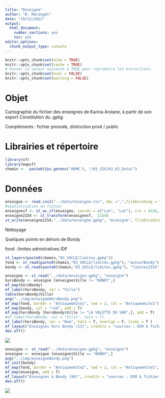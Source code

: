```yaml
---
title: "Dnseigne"
author: "B. Maranget"
date: "19/12/2022"
output: 
  html_document: 
    number_sections: yes
    toc: yes
editor_options: 
  chunk_output_type: console
---
```



```r
knitr::opts_chunk$set(echo = TRUE)
knitr::opts_chunk$set(cache = TRUE)
# Passer la valeur suivante à TRUE pour reproduire les extractions.
knitr::opts_chunk$set(eval = FALSE)
knitr::opts_chunk$set(warning = FALSE)
```


# Objet

Cartographie du fichier des enseignes de Karina Arslane, à partir de son export
Constitution du .gpkg

Compléments : fichier pmorale, distinction privé / public




# Librairies et répertoire

```r
library(sf)
library(mapsf)
chemin <-  paste0(Sys.getenv('HOME'), "/03_SIG/03_03_Data/")
```


# Données



```r
enseigne <- read.csv2("../data/enseigne.csv", dec =",",fileEncoding = "UTF-8")
#spatialisation du fichier
enseignesf <- st_as_sf(enseigne, coords = c("Lon", "Lat"), crs = 4326, agr = "constant")
enseigne2154 <- st_transform(enseignesf,  2154)
st_write(enseigne2154,"../data/enseigne.gpkg", "enseigne", fileEncoding = "UTF-8", delete_layer = T)
```



Nettoyage

Quelques points en dehors de Bondy


fond : limites admistratives IDF

```r
st_layers(paste0(chemin,"03_SOCLE/limites.gpkg"))
fond <- st_read(paste0(chemin,"03_SOCLE/limites.gpkg"), "autourBondy")
bondy <- st_read(paste0(chemin,"03_SOCLE/limites.gpkg"), "limites2154")
```



```r
enseigne <- st_read("../data/enseigne.gpkg", "enseigne")
horsBondy <- enseigne [enseigne$Ville != "BONDY",]
mf_map(horsBondy)
mf_label(horsBondy, var = "Ville")
table(horsBondy$Ville)
png("../img/enseigneHorsBondy.png")
mf_map(fond, border = "Antiquewhite2", lwd = 2, col = "Antiquewhite1")
mf_map(bondy, col = "red", add = T)
mf_map(horsBondy [horsBondy$Ville != "LA VALETTE DU VAR",], add = T)
#mf_label(horsBondy, var = "Ville", halo = T)
mf_label(horsBondy, var = "Nom", halo = T, overlap = F, lines = T )
mf_layout("Enseignes hors Bondy (13)", credits = "sources : OSM & fichier Enseignes", scale = F)
dev.off()
```


![](../img/enseigneHorsBondy.png)


```r
enseigne <- st_read("../data/enseigne.gpkg", "enseigne")
enseigne <- enseigne [enseigne$Ville == "BONDY",]
png("../img/enseigneBondy.png")
mf_init(bondy)
mf_map(fond, border = "Antiquewhite2", lwd = 2, col = "Antiquewhite1", add = T)
mf_map(enseigne, add = T)
mf_layout("Enseignes à Bondy (98)", credits = "sources : OSM & fichier Enseignes", scale = F)
dev.off()
```

![](../img/enseigneBondy.png)



